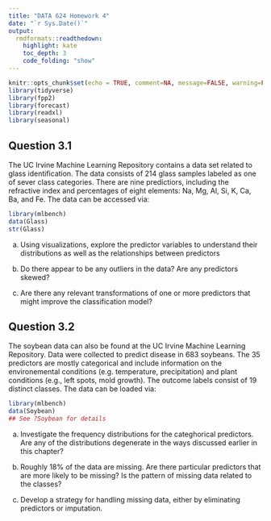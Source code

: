 ```yaml
---
title: "DATA 624 Homework 4"
date: "`r Sys.Date()`"
output:
  rmdformats::readthedown:
    highlight: kate
    toc_depth: 3
    code_folding: "show"
---
```



```r
knitr::opts_chunk$set(echo = TRUE, comment=NA, message=FALSE, warning=FALSE)
library(tidyverse)
library(fpp2)
library(forecast)
library(readxl)
library(seasonal)
```

## Question 3.1

The UC Irvine Machine Learning Repository contains a data set related to glass identification.  The data  consists of 214 glass samples labeled as one of sever class categories.  There are nine predictiors, including the refractive index and percentages of eight elements: Na, Mg, Al, Si, K, Ca, Ba, and Fe.  The data can be accessed via:

```r
library(mlbench)
data(Glass)
str(Glass)
```

(a) Using visualizations, explore the predictor variables to understand their distributions as well as the relationships between predictors

(b) Do there appear to be any outliers in the data?  Are any predictors skewed?

(c) Are there any relevant transformations of one or more predictors that might improve the classification model?

## Question 3.2

The soybean data can also be found at the UC Irvine Machine Learning Repository.  Data were collected to predict disease in 683 soybeans.  The 35 predictors are mostly categorical and include information on the environemental conditions (e.g. temperature, precipitation) and plant conditions (e.g., left spots, mold growth).  The outcome labels consist of 19 distinct classes.  The data can be loaded via:

```r
library(mlbench)
data(Soybean)
## See ?Soybean for details
```

(a) Investigate the frequency distributions for the categhorical predictors.  Are any of the distributions degenerate in the ways discussed earlier in this chapter?

(b) Roughly 18% of the data are missing.  Are there particular predictors that are more likely to be missing?  Is the pattern of missing data related to the classes?

(c) Develop a strategy for handling missing data, either by eliminating predictors or imputation.
